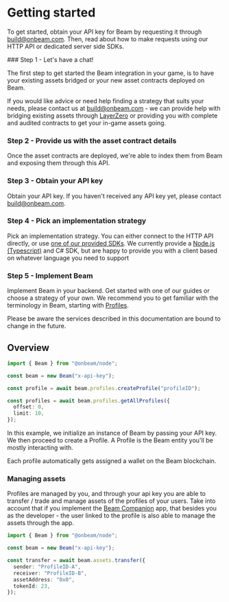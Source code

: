 
# Getting started

To get started, obtain your API key for Beam by requesting it through build@onbeam.com. Then, read about how to make requests using our HTTP API or dedicated server side SDKs.

<Steps>
### Step 1 - Let's have a chat!

The first step to get started the Beam integration in your game, is to have your existing assets bridged or your new asset contracts deployed on Beam.

If you would like advice or need help finding a strategy that suits your needs, please contact us at build@onbeam.com - we can provide help with bridging existing assets through [LayerZero](https://layerzero.network/) or providing you with complete and audited contracts to get your in-game assets going.

### Step 2 - Provide us with the asset contract details

Once the asset contracts are deployed, we're able to index them from Beam and exposing them through this API.

### Step 3 - Obtain your API key

Obtain your API key. If you haven't received any API key yet, please contact build@onbeam.com.

### Step 4 - Pick an implementation strategy

Pick an implementation strategy. You can either connect to the HTTP API directly, or use [one of our provided SDKs](https://github.com/Merit-Circle/beam-sdk). We currently provide a [Node.js (Typescript)](https://www.npmjs.com/package/@onbeam/node) and C# SDK, but are happy to provide you with a client based on whatever language you need to support

### Step 5 - Implement Beam

Implement Beam in your backend. Get started with one of our guides or choose a strategy of your own. We recommend you to get familiar with the terminology in Beam, starting with [Profiles](/service/profiles).

<Callout emoji="👾">
  Please be aware the services described in this documentation are bound to
  change in the future.
</Callout>

</Steps>

## Overview

```typescript
import { Beam } from "@onbeam/node";

const beam = new Beam("x-api-key");

const profile = await beam.profiles.createProfile("profileID");

const profiles = await beam.profiles.getAllProfiles({
  offset: 0,
  limit: 10,
});
```

In this example, we initialize an instance of Beam by passing your API key. We then proceed to create a Profile. A Profile is the Beam entity you'll be mostly interacting with.

Each profile automatically gets assigned a wallet on the Beam blockchain.

### Managing assets

Profiles are managed by you, and through your api key you are able to transfer / trade and manage assets of the profiles of your users. Take into account that if you implement the [Beam Companion](/service/companion) app, that besides you as the developer - the user linked to the profile is also able to manage the assets through the app.

```typescript
import { Beam } from "@onbeam/node";

const beam = new Beam("x-api-key");

const transfer = await beam.assets.transfer({
  sender: "ProfileID-A",
  receiver: "ProfileID-B",
  assetAddress: "0x0",
  tokenId: 23,
});
```
